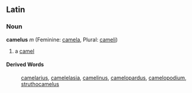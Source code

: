 ==Latin==
===Noun===
'''camelus''' ''m'' (Feminine: [[camela]], Plural: [[cameli]])

#a [[camel]]
====Derived Words====
:[[camelarius]], [[camelelasia]], [[camelinus]], [[camelopardus]], [[camelopodium]], [[struthocamelus]]